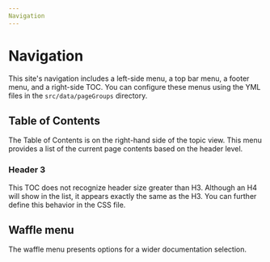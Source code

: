 ```yaml
---
Navigation
---
```


# Navigation

This site's navigation includes a left-side menu, a top bar menu, a footer menu, and a right-side TOC. You can configure these menus using the YML files in the `src/data/pageGroups` directory.

## Table of Contents

The Table of Contents is on the right-hand side of the topic view. This menu provides a list of the current page contents based on the header level.

### Header 3

This TOC does not recognize header size greater than H3. Although an H4 will show in the list, it appears exactly the same as the H3. You can further define this behavior in the CSS file.

## Waffle menu

The waffle menu presents options for a wider documentation selection.

<!-- definitions -->
